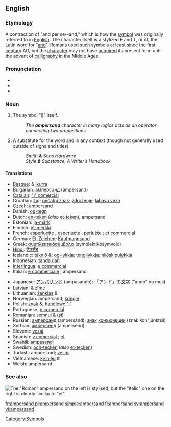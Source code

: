 {{wikipedia}}
==English==

===Etymology===
A contraction of "and per se--and," which is how the [[symbol]] was originally referred to in [[English]].
The character itself is a stylized E and T, or ''et'', the Latin word for "[[and]]". Romans used such symbols at least since the first [[century]] AD, but the [[character]] may not have [[acquired]] its present form until the advent of [[calligraphy]] in the Middle Ages.

===Pronunciation===
*{{SAMPA|/'{mp@(r)s{nd/}}
*{{IPA|/ˈæmpə(r)sænd/}}
*{{audio|en-us-ampersand.ogg|Audio (US)}}

===Noun===
{{en-noun}}

# The symbol "[[&]]" itself. 
#:''The '''ampersand''' character in many logics acts as an operator connecting two propositions.''
# A substitute for the word [[and]] in any context (though not generally used outside of signs and titles).  
#:''Smith '''&''' Sons Hardware''
#:''Style '''&''' Substance, A Writer’s Handbook''

====Translations====
{{top}}
*[[Basque]]: & [[ikurra]]
*Bulgarian: [[амперсанд]] (ampersand) {{m}}
*[[Catalan]]: [["i" comercial]]
*Croatian: [[žig]]; [[pečatni znak]]; [[združenje]]; [[labava veza]]
*Czech: ampersand
*Danish: [[og-tegn]]
*Dutch: [[en-teken]] (''also'' [[et-teken]]), ampersand
*Estonian: [[ja-märk]]
*Finnish: [[et-merkki]]
*French: [[esperluette]] {{f}}, [[esperluète]] {{f}}, [[perluète]] {{f}} ; [[et commercial]] {{m}}
*German: [[Et-Zeichen]]; [[Kaufmannsund]] {{n}}
*Greek: [[συμπλεκτικόσύμβολο]] (symplektikósýmvolo) {{n}}
*[[Hindi]]: [[ऐंपरसैंड]]
*Icelandic: [[táknið]] &; [[og-lykkja]]; [[tengilykkja]]; [[hlíðskipulykkja]]
*Indonesian: [[tanda dan]]
*[[Interlingua]]: [[e commercial]]
*Italian: [[e commerciale]] {{f}}; ampersand
{{mid}}
*Japanese: [[アンパサンド]] (ampasando); 「アンド」の[[文字]] (“ando” no moji)
*Latvian: & [[zīme]]
*Lithuanian: [[ženklas]] &
*Norwegian: ampersand; [[kringle]]
*Polish: [[znak]] &; [[handlowe "i"]]
*Portuguese: [[e comercial]] {{m}}
*Romanian: [[semnul]] & ([[și]])
*Russian: [[амперсанд]] (ampersánd); [[знак]] [[конъюнкции]] (znak kon"júnktsii)
*Serbian: [[амперсенд]] (ampersend)
*Slovene: [[vezaj]]
*Spanish: [[y comercial]] {{m}}; [[et]] {{f}}
*Swahili: [[ampasendi]]
*Swedish: [[och-tecken]] (''also'' [[et-tecken]])
*Turkish: ampersand; [[ve imi]]
*Vietnamese: [[ký hiệu]] &
*Welsh: ampersand
{{bottom}}

===See also===
[[Image:Ampersand.svg|thumb|left|The "Roman" ampersand on the left is stylised, but the "italic" one on the right is clearly similar to "et".]]
{{Punctuation}}

[[Category:Symbols]]

[[fr:ampersand]]
[[pl:ampersand]]
[[simple:ampersand]]
[[fi:ampersand]]
[[sv:ampersand]]
[[vi:ampersand]]